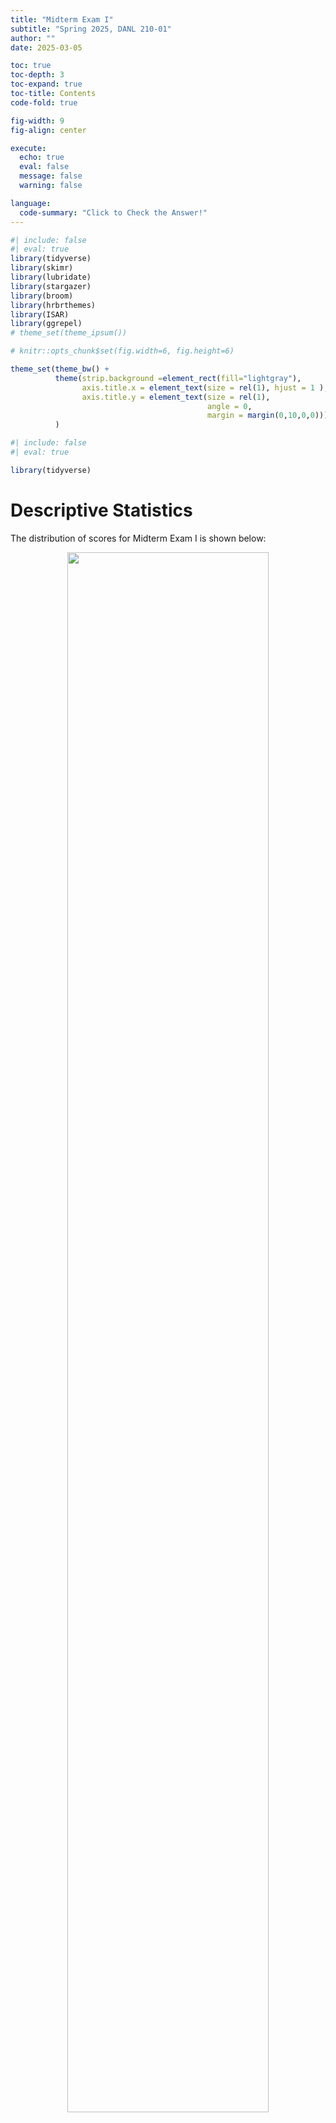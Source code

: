 ```yaml
---
title: "Midterm Exam I"
subtitle: "Spring 2025, DANL 210-01"
author: ""
date: 2025-03-05

toc: true
toc-depth: 3
toc-expand: true
toc-title: Contents
code-fold: true

fig-width: 9
fig-align: center

execute:
  echo: true
  eval: false
  message: false
  warning: false

language: 
  code-summary: "Click to Check the Answer!"
---
```

```r
#| include: false
#| eval: true
library(tidyverse)
library(skimr)
library(lubridate)
library(stargazer)
library(broom)
library(hrbrthemes)
library(ISAR)
library(ggrepel)
# theme_set(theme_ipsum())

# knitr::opts_chunk$set(fig.width=6, fig.height=6)  

theme_set(theme_bw() +
          theme(strip.background =element_rect(fill="lightgray"),
                axis.title.x = element_text(size = rel(1), hjust = 1 ),
                axis.title.y = element_text(size = rel(1), 
                                            angle = 0,
                                            margin = margin(0,10,0,0)))
          )

```

<!-- \begin{center}\large\bfseries -->
<!-- \textsf{Spring 2025, SUNY Geneseo, DANL 210-01} -->
<!-- \vspace*{-.5cm} -->
<!-- \end{center} -->

<!-- \begin{center}\huge\bfseries -->
<!-- \textsf{Midterm Exam I} -->
<!-- \vspace*{-.5cm} -->
<!-- \end{center} -->

<!-- \begin{center}\large\bfseries -->
<!-- \textsf{Make-up Version} -->
<!-- \end{center} -->

<!-- \begin{center}\large -->
<!-- {March 5, 2025} -->
<!-- \end{center} -->


<!-- # Honor Pledges -->

<!-- I solemnly swear that I will not cheat or engage in any form of academic dishonesty during this exam.  -->

<!-- I will not communicate with other students or use unauthorized materials.  -->

<!-- I will uphold the integrity of this exam and demonstrate my own knowledge and abilities. -->

<!-- By taking this pledge, I acknowledge that academic dishonesty undermines the academic process and is a violation of the trust placed in me as a student.  -->

<!-- I accept the consequences of any violation of this promise. -->

<!-- - Student's Name:  -->
<!-- - Student's Signature:  -->

<!-- <br><br> -->

```r
#| include: false
#| eval: true

library(tidyverse)
```



# Descriptive Statistics


The distribution of scores for Midterm Exam I is shown below:

<div style="text-align: center; width: 100%; margin: auto;">
  <img src="https://bcdanl.github.io/lec_figs/danl-210-s25-exam-1-dist.png" style="width: 80%; margin-bottom: -20px;">
  <p style="font-weight: bold;"></p>
</div>



The distribution of scores for Section 1 in Midterm Exam I is shown below:

<div style="text-align: center; width: 100%; margin: auto;">
  <img src="https://bcdanl.github.io/lec_figs/danl-210-s25-exam-1-dist-py.png" style="width: 80%; margin-bottom: -20px;">
  <p style="font-weight: bold;"></p>
</div>



The distribution of scores for Section 2 in Midterm Exam I is shown below:

<div style="text-align: center; width: 100%; margin: auto;">
  <img src="https://bcdanl.github.io/lec_figs/danl-210-s25-exam-1-dist-pandas.png" style="width: 80%; margin-bottom: -20px;">
  <p style="font-weight: bold;"></p>
</div>

<br>

The following provides the descriptive statistics for each part of the Midterm Exam I:

```r
#| echo: false
#| eval: true
sum <- readr::read_csv("https://bcdanl.github.io/data/spring-2025-danl-210-exam1-stat.csv")
DT::datatable(sum, options = list(pageLength = nrow(sum)), rownames = FALSE)
```

<br>


# Section 1. Python Basics - Multiple Choice Questions (Questions 1-6)


## Question 1
What is the output of the following code?

```python
#| eval: false
#| code-fold: false
name_lst = ['Alice', 'David', 'Ethan']
print(name_lst[-1][1])
```


**A.** `a`

**B.** `v`

**C.** `t`

**D.** `h`

**E.** `d`


```python
#| eval: false
#| message: false
#| warning: false

C
```


<br><br>




## Question 2
How many times will the following loop execute the `print()` statement?

```python
#| eval: false
#| code-fold: false
a = 2

while True:
  if a == 6:
    print("Number", a, "reached")
    break
  elif a < 6:
    a += 2
    print("Adding 2... Reached", a)
  else:
    a = a - 1
    print("Subtracting 1... Reached", a)
```

**A.** 1

**B.** 2

**C.** 3

**D.** 4

**E.** 5

```python
#| eval: false
#| message: false
#| warning: false

C
```




<br><br>

## Question 3
What is the output of the following code?

```python
#| eval: false
#| code-fold: false
numbers = [2, 3, 4, 11, 5]
i = 0
total = 0

while i < len (numbers) :
  if numbers[i] == 11:
    break
  else:
    total += numbers[i]
    i = i + 1
    
print (total)
```


**A.** `0`

**B.** `8`

**C.** `9`

**D.** `10`

**E.** `11`



```python
#| eval: false
#| message: false
#| warning: false

C
```


<br><br>

## Question 4
What is the output of the following code?

```python
#| eval: false
#| code-fold: false
data = {"x": 10, "y": 20, "z": 30}
keys = ["y", "a", "x", "z"]
result = 10

for key in keys:
    try:
        if key == "x":
            result = result - data[key] * 2
            break
        elif key == "z":
            result = result + data[key] 
        else:
            result = result - data[key] 
    except KeyError:
        result = result + 10

print(result)
```


**A.** `0`

**B.** `10`

**C.** `-10`

**D.** `20`

**E.** `-20`




```python
#| eval: false
#| message: false
#| warning: false

E
```


<br><br>

## Question 5
What is the output of the following code?

```python
#| eval: false
#| code-fold: false
result = []
for i in range(5):
    if i == 2:
        continue
    elif i == 4:
        pass
    result.append(i)

print(result)
```

**A.** `[0, 1, 3, 4]`

**B.** `[0, 1, 2, 3, 4]`

**C.** `[0, 1, 3]`

**D.** `[0, 1, 3, 4, 5]`

**E.** `Error`


```python
#| eval: false
#| message: false
#| warning: false

A
```

<br><br>

## Question 6
```python
#| eval: false
#| code-fold: false
result = []
for i in range(0, 5):
  if i ** 2 < 10:
    result.append(i * 2)
```

Which of the following list comprehensions produces the same output as the above code?

**A.**
```python
#| eval: false
#| code-fold: false

result = [i * 2 for i in range(5) if i * i < 9]
```

**B.**
```python
#| eval: false
#| code-fold: false
result = [i * 2 for i in range(5) if i in [0, 1, 2, 3, 4]]
```

**C.** 
```python
#| eval: false
#| code-fold: false
result = [i * 2 for i in range(5) if i ** 2 != 32]
```

**D.** 
```python
#| eval: false
#| code-fold: false
result = [i * 2 for i in range(5) if i ** 2 < 10]
```

**E.** 
```python
#| eval: false
#| code-fold: false
result = [i * 2 for i in range(5) if i ** 2 <= 8]
```




```python
#| eval: false
#| message: false
#| warning: false

D
```

<br><br>



# Section 2. Pandas Basics – Coding Questions (Questions 7-17)

```python
#| eval: true
#| code-fold: false
#| message: false
#| warning: false
import pandas as pd
import numpy as np
```


```python
#| eval: true
#| echo: false
#| message: false
#| warning: false

categories = pd.read_csv('https://bcdanl.github.io/data/gourmet-Categories.csv')
customers = pd.read_csv('https://bcdanl.github.io/data/gourmet-Customers2.csv')
orders = pd.read_csv('https://bcdanl.github.io/data/gourmet-Orders2.csv')
order_details = pd.read_csv('https://bcdanl.github.io/data/gourmet-OrderDetails2.csv')
products = pd.read_csv('https://bcdanl.github.io/data/gourmet-Products2.csv')

```

```r
#| eval: true
#| echo: false
#| message: false
#| warning: false

categories <- read_csv('https://bcdanl.github.io/data/gourmet-Categories.csv')
customers <- read_csv('https://bcdanl.github.io/data/gourmet-Customers2.csv')
orders <- read_csv('https://bcdanl.github.io/data/gourmet-Orders2.csv')
order_details <- read_csv('https://bcdanl.github.io/data/gourmet-OrderDetails2.csv')
products <- read_csv('https://bcdanl.github.io/data/gourmet-Products2.csv')

```


<!-- $\vspace{.1cm}$ -->

For this Section, use the above Python libraries and the following four DataFrames from **Global Gourmet Selections**, which represent the company's operations:

1. `customers`– Contains customer-related information, including unique customer IDs, names, and contact details.
2. `orders`– Provides an overview of order details, including relevant transaction information.
3. `order_details`– Records individual order line items by linking each product to a specific order.
4. `products`– Stores product-related details, such as product IDs, names, and pricing.

<!-- $\vspace{.1cm}$ -->

```r
#| eval: true
#| echo: false
#| out.width: "80%"
#| fig-align: center
knitr::include_graphics("https://bcdanl.github.io/lec_figs/dsc4all-fig5-1.png")
```

Additionally, the `categories` DataFrame offers metadata on product categories, including unique identifiers, names, and descriptions.

<br><br>

### DataFrames
#### 0. `categories` DataFrame (containing 8 observations)

```r
#| echo: false
#| eval: true
#| message: false
#| warning: false

categories <- read_csv('https://bcdanl.github.io/data/gourmet-Categories.csv')

knitr::kable(categories)
```

- `CategoryID` (`int64`):
Unique identifier for each product category in the `categories` DataFrame.
- `CategoryName` (`object`):
The name of the category.
- `Description` (`object`):
A textual description providing details about the category.

<!-- $\vspace{1cm}$ -->

<br><br>


#### 1. `customers` DataFrame with its first 15 observations

```r
#| echo: false
#| eval: true
#| message: false
#| warning: false

customers <- read_csv('https://bcdanl.github.io/data/gourmet-Customers2.csv')

knitr::kable(customers |> head(15))
```

- `CustID` (`int64`):
Unique identifier for each customer in the `customers` DataFrame.
- `CustName` (`object`):
The name of the customer’s company.
- `ContactName` (`object`):
The name of the primary contact person at the company.
- `City` (`object`):
The city where the customer is located.
- `PostalCode` (`object`):
The postal or ZIP code of the customer’s address.
- `Country` (`object`):
The country of the customer.


<!-- $\vspace{1cm}$ -->

<br><br>

#### 2. `orders` DataFrame with its first 15 rows

```r
#| echo: false
#| eval: true
#| message: false
#| warning: false

orders <- read_csv('https://bcdanl.github.io/data/gourmet-Orders2.csv')

knitr::kable(orders |> head(15))
```

- `OrderID` (`int64`):
Unique identifier for each order in the `orders` DataFrame.
- `CustID` (`int64`):
Identifier linking to the customer who placed the order in the `customers` DataFrame.
- `EmployeeID` (`int64`):
Identifier for the employee handling the order.
- `OrderDate` (`object`):
The date when the order was placed.

<!-- $\vspace{1cm}$ -->

<br><br>

#### 3. `order_details` DataFrame with its first 15 observations

```r
#| echo: false
#| eval: true
#| message: false
#| warning: false

order_details <- read_csv('https://bcdanl.github.io/data/gourmet-OrderDetails2.csv')

knitr::kable(order_details |> head(15))
```
- `OrderDetail_ID` (`int64`):
Unique identifier for each record in the `order_details` DataFrame.
- `OrderID` (`int64`):
Identifier linking each record to a specific order in the `orders` DataFrame.
- `ProductID` (`int64`):
Identifier linking the record to a product in the `products` DataFrame.
- `Quantity` (`int64`):
The number of units ordered.

<!-- $\vspace{1cm}$ -->

<br><br>

#### 4. `products` DataFrame with its first 15 observations

```r
#| echo: false
#| eval: true
#| message: false
#| warning: false

products <- read_csv('https://bcdanl.github.io/data/gourmet-Products2.csv')

knitr::kable(products |> head(15))
```

- `ProductID` (`int64`):
Unique identifier for each product in the `products` DataFrame.
- `ProductName` (`object`):
The name of the product.
- `CategoryID` (`int64`):
Identifier linking the product to a category in the `categories` DataFrame.
- `Unit` (`object`):
The packaging or standard unit in which the product is sold
- `Price` (`float`):
The cost of a single unit of the product (in USD)



<br><br>



## Question 7

- Write a three-line code snippet to display the following summaries of the `orders` DataFrame:
```python
#| eval: true
#| echo: false
#| code-fold: false
#| message: false
#| warning: false

orders.info()
orders['OrderDate'] = orders['OrderDate'].astype('datetime64[ns]')
orders.info()
```


```python
#| eval: false
#| message: false
#| warning: false

orders.info()
orders['OrderDate'] = orders['OrderDate'].astype('datetime64[ns]')
orders.info()
```

<br><br>


## Question 8

Write a code snippet to produce the following output of descriptive statistics:

```python
#| eval: true
#| echo: false
#| message: false
#| warning: false

products[['ProductName', 'Price']].describe(include="all")
```


```python
#| eval: false
#| message: false
#| warning: false

products[['ProductName', 'Price']].describe(include="all")
```

<br><br>



## Question 9
Fill in the blank to count the number of observations from the `customers` DataFrame where the customer's **Country** is not **_USA_**.

```python
#| eval: false
#| echo: false
#| message: false
#| warning: false

customers[customers['Country'] != 'USA'].shape[0]
```

```python
#| eval: false
#| code-fold: false
#| message: false
#| warning: false

customers[_______________________________________________].shape[0]
```


```python
#| eval: false
#| message: false
#| warning: false

customers[customers['Country'] != 'USA'].shape[0]
```

<br><br>



## Question 10
Fill in the blank to count the number of observations from the `customers` DataFrame where the customer's **ContactName** starts with **_B_** or **_P_**.
```python
#| eval: false
#| code-fold: false
#| message: false
#| warning: false

customers[_______________________________________________]

```



```python
#| eval: false
#| message: false
#| warning: false

customers[customers['ContactName'].between('B', 'C') | customers['ContactName'].between('P', 'Q') ]
```

<br><br>




## Question 11
Write a code snippet to identify the country or countries with the highest number of missing values in the **PostalCode** variable of the `customers` DataFrame.

```python
#| eval: false
#| echo: false
#| message: false
#| warning: false

(
  customers[customers['PostalCode'].isna()]['Country']
  .value_counts()
  .reset_index()
  .nlargest(1, 'count', keep = 'all')
)


```


```python
#| eval: false
#| message: false
#| warning: false

(
  customers[customers['PostalCode'].isna()]['Country']
  .value_counts()
  .reset_index()
  .nlargest(1, 'count', keep = 'all')
)

```

<br><br>




## Question 12

Write a code snippet using the `order_details` DataFrame to count the number of unique products ordered.

```python
#| eval: true
#| echo: false
#| message: false
#| warning: false
q12 = order_details['ProductID'].nunique()
print(f"The total number of distinct products ordered is {q12}.")
```


```python
#| eval: false
#| message: false
#| warning: false

order_details['ProductID'].nunique()
```

<br><br>





## Question 13
Write a code snippet to reshape the `order_details` DataFrame so that each **OrderID** is a row and each **ProductID** becomes a column with values equal to the corresponding **Quantity**.

<!-- -	The resulting DataFrame contains (1) one column for **OrderID** and (2) additional columns equal to the number of unique **ProductID** values in the `order_details` DataFrame. -->

```python
#| eval: true
#| echo: false
#| message: false
#| warning: false

order_details.pivot(index='OrderID', columns='ProductID', values='Quantity').reset_index().rename_axis(index=None, columns=None)

```

- The following displays the first 10 rows and the first 6 columns of the resulting DataFrame:

```r
#| eval: true
#| echo: false
#| out.width: "50%"
#| fig-align: center
knitr::include_graphics("https://bcdanl.github.io/lec_figs/danl-210-pivot2.png")
```



```python
#| eval: false
#| message: false
#| warning: false

(
  order_details
  .pivot(index='OrderID', 
         columns='ProductID', 
         values='Quantity')
  .reset_index()
)
```

<br><br>



## Question 14
Write a code snippet to display the following new DataFrame showing each category along with the number of unique products in the `products` DataFrame.

```r
#| echo: false
#| eval: true
#| message: false
#| warning: false

knitr::kable(
  products |> 
    left_join(categories) |> 
    count(CategoryName) |> 
    rename(count = n) |> 
    arrange(-count)
)
```



```python
#| eval: false
#| message: false
#| warning: false

(
  products
  .merge(categories, on="CategoryID", how="left")[['CategoryName']]
  .value_counts()
  .reset_index()
)
```




<br><br>


## Question 15
Write a code snippet to create the following new DataFrame, `ProductID_11`, showing the **Quantity** ordered for **ProductID** **_11_**. Then, write a one-line Pandas code to compute the total quantity of this product ordered using the `ProductID_11` DataFrame.


```r
#| echo: false
#| eval: true
#| message: false
#| warning: false

knitr::kable(
  order_details |> 
    left_join(products) |> 
    filter(ProductID == 11) |> 
    select(OrderDetail_ID, OrderID, ProductID, ProductName, Quantity)
)
```

```python
#| eval: true
#| echo: false
#| message: false
#| warning: false

ProductID_11 = (
    order_details.merge(products, on="ProductID", how="left")
            .query('ProductID == 11')[['OrderDetail_ID', 'OrderID', 'ProductID', 'ProductName', 'Quantity']]
)

print(f"The total quantity ordered for ProductID 11 is {ProductID_11['Quantity'].sum()}.")
```

Note that 182 is calculated as follows:
$$
182 = 12 + 12 + 50 + 12 + 24 + 30 + 6 + 30 + 6
$$



```python
#| eval: false
#| message: false
#| warning: false

ProductID_11 = (
    order_details
    .merge(products, 
           on="ProductID", 
           how="left")
    .query('ProductID == 11')
    [['OrderDetail_ID', 'OrderID', 'ProductID', 'ProductName', 'Quantity']]
)

ProductID_11['Quantity'].sum()
```


<br><br>




## Question 16
- Write a code snippet to determine how many unique **CustomerID-EmployeeID** pairs exist in the `orders` DataFrame. Then, count how many times each **EmployeeID** appears in these unique pairs and return the resulting DataFrame as below:
```r
#| echo: false
#| eval: true
#| message: false
#| warning: false

knitr::kable(
  orders |> 
    count(EmployeeID, CustID) |> 
    count(EmployeeID) |> 
    rename(count = n)
)
```

```python
#| eval: false
#| echo: false
#| message: false
#| warning: false

(
    orders[['EmployeeID', 'CustID']]
    .value_counts()
    .reset_index()[['EmployeeID']]
    .value_counts()
    .reset_index()
)

```

- What does this `count` variable above tell us?



```python
#| eval: false
#| message: false
#| warning: false

(
  orders[['EmployeeID', 'CustID']]
  .value_counts()
  .reset_index()[['EmployeeID']]
  .value_counts()
  .reset_index()
)

# `count` variable tells us the number of customers whose orders are handled by each employee.
```


<br><br>




## Question 17
- Write a code snippet to compute the total order cost for customers in Mexico, expressed in Mexican Pesos (MXN).  
  - Begin by adding a new variable, **PriceMXN**, to the `products` DataFrame, which converts the **Price** to pesos by multiplying it by 20.604.

```python
#| eval: true
#| echo: false
#| message: false
#| warning: false

products['PriceMXN'] = products['Price'] * 20.604

q17 = (
  order_details
  .merge(products, on="ProductID", how="left")
  .merge(orders, on="OrderID", how="left")
  .merge(customers, on="CustID", how="left")
  .query('Country == "Mexico"')
)

q17['Cost'] = q17['PriceMXN'] * q17['Quantity']
total_cost_peso = q17['Cost'].sum()

print(f"Total cost of orders made by customers in Mexico: {total_cost_peso:.2f} MXN")
```



```python
#| eval: false
#| message: false
#| warning: false

products['PriceMXN'] = products['Price'] * 20.604

q17 = (
  order_details
  .merge(products, on="ProductID", how="left")
  .merge(orders, on="OrderID", how="left")
  .merge(customers, on="CustID", how="left")
  .query('Country == "Mexico"')
)

q17['Cost'] = q17['PriceMXN'] * q17['Quantity']
q17['Cost'].sum()
```


<br><br>



